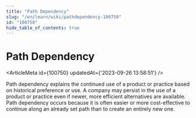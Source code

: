 ```yaml
---
title: "Path Dependency"
slug: "/en/learn/wiki/pathdependency-100750"
id: "100750"
hide_table_of_contents: true
---
```



# Path Dependency

<ArticleMeta id={100750} updatedAt={'2023-09-26 13:58:51'} />
<div className='border-solid border-b border-t-0 my-4 border-[var(--ifm-color-gray-300)]' />

Path dependency explains the continued use of a product or practice based on historical preference or use. A company may persist in the use of a product or practice even if newer, more efficient alternatives are available. Path dependency occurs because it is often easier or more cost-effective to continue along an already set path than to create an entirely new one.
